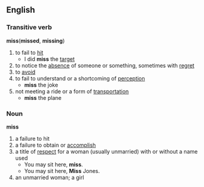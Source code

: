 == English ==
=== Transitive verb ===
'''miss'''('''missed''', '''missing''')
# to fail to [[hit]]
#*I did '''miss''' the [[target]]
# to notice the [[absence]] of someone or something, sometimes with [[regret]]
# to [[avoid]]
# to fail to understand or a shortcoming of [[perception]]
#* '''miss''' the joke
# not meeting a ride or a form of [[transportation]]
#* '''miss''' the plane

=== Noun ===
'''miss'''
# a failure to hit
# a failure to obtain or [[accomplish]]
# a title of [[respect]] for a woman (usually unmarried) with or without a name used
#* You may sit here, '''miss'''.
#* You may sit here, '''Miss''' Jones.
# an unmarried woman; a girl